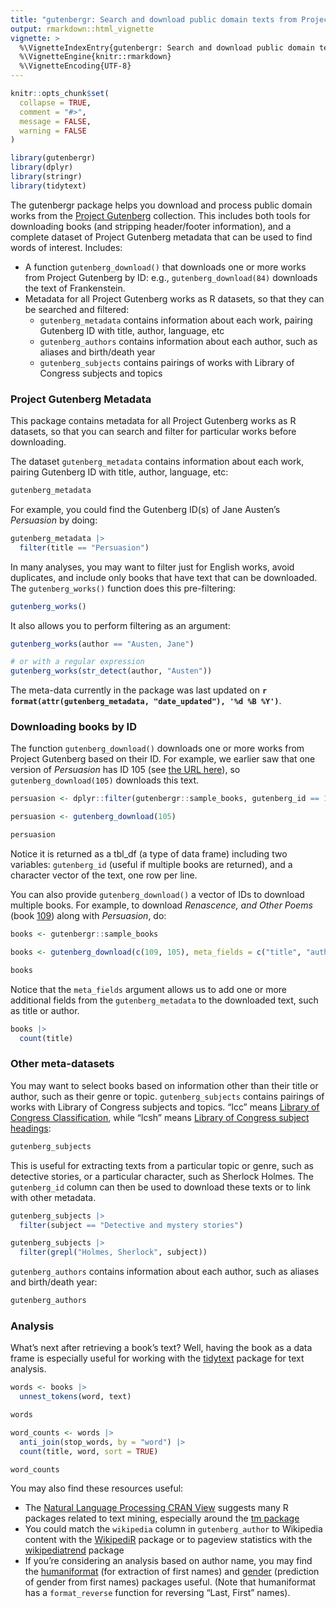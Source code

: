 ```yaml
---
title: "gutenbergr: Search and download public domain texts from Project Gutenberg"
output: rmarkdown::html_vignette
vignette: >
  %\VignetteIndexEntry{gutenbergr: Search and download public domain texts from Project Gutenberg}
  %\VignetteEngine{knitr::rmarkdown}
  %\VignetteEncoding{UTF-8}
---
```


```r
knitr::opts_chunk$set(
  collapse = TRUE,
  comment = "#>",
  message = FALSE,
  warning = FALSE
)
```

```r
library(gutenbergr)
library(dplyr)
library(stringr)
library(tidytext)
```

The gutenbergr package helps you download and process public domain works from the [Project Gutenberg](http://www.gutenberg.org/) collection. This includes both tools for downloading books (and stripping header/footer information), and a complete dataset of Project Gutenberg metadata that can be used to find words of interest. Includes:

* A function `gutenberg_download()` that downloads one or more works from Project Gutenberg by ID: e.g., `gutenberg_download(84)` downloads the text of Frankenstein.
* Metadata for all Project Gutenberg works as R datasets, so that they can be searched and filtered:
  * `gutenberg_metadata` contains information about each work, pairing Gutenberg ID with title, author, language, etc
  * `gutenberg_authors` contains information about each author, such as aliases and birth/death year
  * `gutenberg_subjects` contains pairings of works with Library of Congress subjects and topics
  
### Project Gutenberg Metadata

This package contains metadata for all Project Gutenberg works as R datasets, so that you can search and filter for particular works before downloading.

The dataset `gutenberg_metadata` contains information about each work, pairing Gutenberg ID with title, author, language, etc:

```r
gutenberg_metadata
```

For example, you could find the Gutenberg ID(s) of Jane Austen's _Persuasion_ by doing:

```r
gutenberg_metadata |>
  filter(title == "Persuasion")
```

In many analyses, you may want to filter just for English works, avoid duplicates, and include only books that have text that can be downloaded. The `gutenberg_works()` function does this pre-filtering:

```r
gutenberg_works()
```

It also allows you to perform filtering as an argument:

```r
gutenberg_works(author == "Austen, Jane")

# or with a regular expression
gutenberg_works(str_detect(author, "Austen"))
```

The meta-data currently in the package was last updated on **`r format(attr(gutenberg_metadata, "date_updated"), '%d %B %Y')`**.

### Downloading books by ID

The function `gutenberg_download()` downloads one or more works from Project Gutenberg based on their ID. For example, we earlier saw that one version of _Persuasion_ has ID 105 (see [the URL here](https://www.gutenberg.org/ebooks/105)), so `gutenberg_download(105)` downloads this text.

```r
persuasion <- dplyr::filter(gutenbergr::sample_books, gutenberg_id == 105)
```


```r
persuasion <- gutenberg_download(105)
```

```r
persuasion
```

Notice it is returned as a tbl_df (a type of data frame) including two variables: `gutenberg_id` (useful if multiple books are returned), and a character vector of the text, one row per line.

You can also provide `gutenberg_download()` a vector of IDs to download multiple books. For example, to download _Renascence, and Other Poems_ (book [109](https://www.gutenberg.org/ebooks/109)) along with _Persuasion_, do:

```r
books <- gutenbergr::sample_books
```


```r
books <- gutenberg_download(c(109, 105), meta_fields = c("title", "author"))
```

```r
books
```

Notice that the `meta_fields` argument allows us to add one or more additional fields from the `gutenberg_metadata` to the downloaded text, such as title or author.

```r
books |>
  count(title)
```

### Other meta-datasets

You may want to select books based on information other than their title or author, such as their genre or topic. `gutenberg_subjects` contains pairings of works with Library of Congress subjects and topics. "lcc" means [Library of Congress Classification](https://www.loc.gov/catdir/cpso/lcco/), while "lcsh" means [Library of Congress subject headings](https://id.loc.gov/authorities/subjects.html):

```r
gutenberg_subjects
```

This is useful for extracting texts from a particular topic or genre, such as detective stories, or a particular character, such as Sherlock Holmes. The `gutenberg_id` column can then be used to download these texts or to link with other metadata.

```r
gutenberg_subjects |>
  filter(subject == "Detective and mystery stories")

gutenberg_subjects |>
  filter(grepl("Holmes, Sherlock", subject))
```

`gutenberg_authors` contains information about each author, such as aliases and birth/death year:

```r
gutenberg_authors
```

### Analysis

What's next after retrieving a book's text? Well, having the book as a data frame is especially useful for working with the [tidytext](https://github.com/juliasilge/tidytext) package for text analysis.

```r
words <- books |>
  unnest_tokens(word, text)

words

word_counts <- words |>
  anti_join(stop_words, by = "word") |>
  count(title, word, sort = TRUE)

word_counts
```

You may also find these resources useful:

* The [Natural Language Processing CRAN View](https://CRAN.R-project.org/view=NaturalLanguageProcessing) suggests many R packages related to text mining, especially around the [tm package](https://cran.r-project.org/package=tm)
* You could match the `wikipedia` column in `gutenberg_author` to Wikipedia content with the [WikipediR](https://cran.r-project.org/package=WikipediR) package or to pageview statistics with the [wikipediatrend](https://cran.r-project.org/package=wikipediatrend) package
* If you're considering an analysis based on author name, you may find the [humaniformat](https://cran.r-project.org/package=humaniformat) (for extraction of first names) and [gender](https://cran.r-project.org/package=gender) (prediction of gender from first names) packages useful. (Note that humaniformat has a `format_reverse` function for reversing "Last, First" names).
